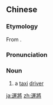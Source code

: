 ==Chinese==
{{zh-forms|s=运将}}

===Etymology===
From {{etyl|ja|zh}} {{m|ja|運ちゃん|tr=unchan}}.

===Pronunciation===
{{zh-pron
|mn=ūn-chiàng
|cat=n
}}

===Noun===
{{zh-noun}}

# {{lb|zh|Taiwan}} a [[taxi]] [[driver]]

[[ja:運將]]
[[zh:運將]]